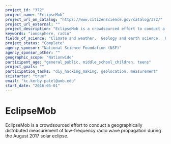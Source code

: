 ```yaml
---
project_id: "372"
project_name: "EclipseMob"
project_url_on_catalog: "https://www.citizenscience.gov/catalog/372/"
project_url_external: ""
project_description: "EclipseMob is a crowdsourced effort to conduct a geographically distributed measurement of low-frequency radio wave propagation during the August 2017 solar eclipse."
keywords: "ionosphere, radio"
fields_of_science: "Climate and weather,  Geology and earth science,  Physics"
project_status: "Complete"
agency_sponsor: "National Science Foundation (NSF)"
agency_sponsor_other: ""
geographic_scope: "Nationwide"
participant_age: "general_public, middle_school_children, teens"
project_goals: ""
participation_tasks: "diy_hacking_making, geolocation, measurement"
scistarter: "true"
email: "kc.kerby-patel@umb.edu"
start_date: "2016-05-01"
---
```


# EclipseMob

EclipseMob is a crowdsourced effort to conduct a geographically distributed measurement of low-frequency radio wave propagation during the August 2017 solar eclipse.
